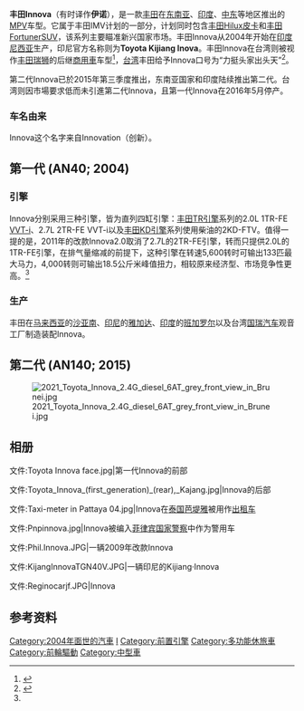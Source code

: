 {{noteTA
|1=zh-tw:小卡車;zh-cn:皮卡;zh-hk:農夫車;
|2=zh-tw:引擎室;zh-cn:发动机舱;
|3=zh-tw:引擎;zh-cn:发动机;
}}

{{Infobox automobile
| image          = 2017 Toyota Kijang Innova 2.0 G wagon (TGN140R; 01-19-2019), South Tangerang.jpg
| name           = 丰田Innova
| aka            = 
| manufacturer   = [[丰田|丰田]]
| parent_company = 
| assembly       = {{flag|馬來西亞}}[[沙亚南|沙亚南]]<br/>{{flag|印尼}}[[雅加达|雅加达]]<br/>{{flag|印度}}[[班加罗尔|班加罗尔]]<br/>{{ROC-TW}}[[觀音區|观音乡]]
| production     = 2004年－至今<br>2004年－2016年（台灣）
| predecessor    = 
| class          = [[紧凑型MPV|紧凑型MPV]]
| layout         = FR
| platform       = IMV/N系列
| body_style     = 5门
| related        = [[丰田Hilux|丰田Hilux]]<br/>[[丰田Fortuner|丰田Fortuner]]<br/>[[丰田Kijang|丰田Kijang]]
| similar        = 
| designer       = 
}}
'''丰田Innova'''（有时译作'''伊诺'''），是一款[[丰田|丰田]]在[[东南亚|东南亚]]、[[印度|印度]]、[[中东|中东]]等地区推出的[[MPV|MPV]]车型。它属于丰田IMV计划的一部分，计划同时包含[[丰田Hilux|丰田Hilux]][[皮卡|皮卡]]和[[丰田Fortuner|丰田Fortuner]][[SUV|SUV]]，该系列主要瞄准新兴国家市场。丰田Innova从2004年开始在[[印度尼西亚|印度尼西亚]]生产，印尼官方名称则为'''Toyota Kijiang Inova'''。丰田Innova在台湾则被视作[[丰田瑞狮|丰田瑞狮]]的后继[[商用車|商用車]]车型<ref name=":0">{{Cite web|url = http://news.u-car.com.tw/15155.html|title = MPV又现新风貌 试驾丰田新一代Innova2.7|accessdate = 2015-07-13|author = |date = |publisher = |quote = 因此，如何顺利承接瑞狮已纵横多年的商用车市场，便成为Innova推出的重要任务。|archive-date = 2016-11-11|archive-url = https://web.archive.org/web/20161111092445/http://news.u-car.com.tw/15155.html|dead-url = no}}</ref>，[[台湾|台湾]]丰田给予Innova口号为“力挺头家出头天”<ref>{{Cite web|url = http://www.toyota.com.tw/showroom_INNOVA/color.aspx|title = TOYOTA INNOVA|accessdate = 2015-07-13|author = |date = |publisher = |quote = {{lang|zh-tw|力挺頭家出頭天}}|archive-date = 2016-10-18|archive-url = https://web.archive.org/web/20161018150406/http://www.toyota.com.tw/showroom_INNOVA/color.aspx|dead-url = no}}</ref>。

第二代Innova已於2015年第三季度推出，东南亚国家和印度陆续推出第二代。台湾则因市場要求低而未引進第二代Innova，且第一代Innova在2016年5月停产。

=== 车名由来 ===
Innova这个名字来自Innovation（创新）。

==第一代 (AN40; 2004)==
{{Infobox automobile
| image          = Toyota Innova (first generation) (front), Kajang.jpg
| name           = 第一代（AN40；2004年）
| aka            = 
| manufacturer   = [[丰田|丰田]]
| parent_company = 
| assembly       = {{flag|馬來西亞}}[[沙亚南|沙亚南]]<br/>{{flag|印尼}}[[雅加达|雅加达]]<br/>{{flag|印度}}[[班加罗尔|班加罗尔]]<br/>{{ROC-TW}}[[觀音區|观音乡]]
| production     = 2004年－2016年 
| predecessor    = 
| successor      = Innova 2
| class          = [[紧凑型MPV|紧凑型MPV]]
| layout         = FR
| platform       = IMV/N系列
| body_style     = 5门
| engine         = 2.0L [[丰田TR引擎|1TR-FE]] [[VVT-i|VVT-i]] 直四<br/>2.7L [[丰田TR引擎|2TR-FE]] VVT-i 直四<br/>2.5L [[丰田KD引擎|2KD-FTV]] 柴油 直四
| transmission   = 5速[[手动变速器|MT]]/4速[[自动变速器|AT]]
| wheelbase      = 2,750mm
| length         = 4,555mm
| width          = 1,770mm
| height         = 1,745mm
| weight         = 1,665千克/3,671磅
| ftrack         = 前輪距
| rtrack         = 後輪距
| fuel_economy   = 燃油經濟性
| fuel_capacity  = 燃料容量
| related        = [[丰田Hilux|丰田Hilux]]<br/>[[丰田Fortuner|丰田Fortuner]]<br/>[[丰田Kijang|丰田Kijang]]
| similar        = 
| designer       = 
}}

=== 引擎 ===
Innova分别采用三种引擎，皆为直列四缸引擎：[[丰田TR引擎|丰田TR引擎]]系列的2.0L 1TR-FE [[VVT-i|VVT-i]]、2.7L 2TR-FE VVT-i以及[[丰田KD引擎|丰田KD引擎]]系列使用柴油的2KD-FTV。值得一提的是，2011年的改款Innova2.0取消了2.7L的2TR-FE引擎，转而只提供2.0L的1TR-FE引擎，在排气量缩减的前提下，这种引擎在转速5,600转时可输出133匹最大马力，4,000转则可输出18.5公斤米峰值扭力，相较原来经济型、市场竞争性更高。<ref name=":0" />

=== 生产 ===
丰田在[[马来西亚|马来西亚]]的[[莎阿南|沙亚南]]、[[印度尼西亚|印尼]]的[[雅加达|雅加达]]、[[印度|印度]]的[[班加罗尔|班加罗尔]]以及台湾[[国瑞汽车|国瑞汽车]]观音工厂制造装配Innova。

== {{anchor|AN140}} 第二代 (AN140; 2015) ==
{{Infobox automobile
| name = 第二代 (AN140)
| image = 2017 Toyota Kijang Innova 2.0 G wagon (TGN140R; 01-19-2019), South Tangerang.jpg
| caption = 2017 Toyota Kijang Innova 2.0 G (TGN140; 改款前, 印尼)
| production = 2015年11月至今<ref>{{cite news |url=https://otomotif.kompas.com/read/2015/11/24/094100915/Satu.Unit.All-New.Innova.Lahir.Tiap.90.detik. |title=Satu Unit All-New Innova Lahir Tiap 90 detik |location=Indonesia |work=Kompas.com |date=2015-11-24 |access-date=2018-12-18 |archive-date=2021-01-11 |archive-url=https://web.archive.org/web/20210111044316/https://otomotif.kompas.com/read/2015/11/24/094100915/Satu.Unit.All-New.Innova.Lahir.Tiap.90.detik. |dead-url=no }}</ref>
| aka = 
| assembly = {{unbulleted list
  | {{flag|印度}}：Bidadi（Toyota Kirloskar Motor）
  | {{flag|印尼}}：卡拉旺（印尼豐田汽車）
  | {{flag|馬來西亞}}：[[莎阿南|莎阿南]]（UMW Toyota Motor）
  | {{flag|菲律賓}}：Santa Rosa, Laguna（菲律賓豐田汽車）
  | {{flag|越南}}：[[永福省|永福省]]（越南豐田）
  }}
| designer = Hiroki Nakajima（2013）
| related = {{unbulleted list
  | 豐田Fortuner
  | [[豐田Hilux|豐田Hilux]]
  }}
| engine = {{unbulleted list
  | 2.0 L ''1TR-FE'' I4 （汽油）
  | 2.7 L ''2TR-FE'' I4 （汽油）
  | 2.4 L ''2GD-FTV'' I4-T （柴油）
  | 2.8 L ''1GD-FTV'' I4-T （柴油）
  }}
| powerout = {{unbulleted list
  | {{convert|102|kW|hp PS|abbr=on|0}} （2.0 L）
  | {{convert|109.5|kW|hp PS|abbr=on|0}} （2.4 L）
  | {{convert|120.5|kW|hp PS|abbr=on|0}} （2.7 L）
  | {{convert|128|–|130|kW|hp PS|abbr=on|0}} （2.8 L）
  }}
| transmission = {{unbulleted list
  | 5速 ''R151'' 手排
  | 6速 ''RC60'' 手排
  | 5速 ''A750F'' 自排
  | 6速 ''AC60'' 自排
  }}
| wheelbase = {{convert|2750|mm|in|1|abbr=on}}
| length = {{convert|4735|mm|in|1|abbr=on}}
| width = {{convert|1830|mm|in|1|abbr=on}}
| height = {{convert|1795|mm|in|1|abbr=on}}
| weight = {{convert|1700|–|1930|kg|lb|1|abbr=on}}
| sp = uk
}}

[[File:2021_Toyota_Innova_2.4G_diesel_6AT_grey_front_view_in_Brunei.jpg|thumb]]

== 相册 ==
<gallery>
文件:Toyota Innova face.jpg|第一代Innova的前部

文件:Toyota_Innova_(first_generation)_(rear),_Kajang.jpg|Innova的后部

文件:Taxi-meter in Pattaya 04.jpg|Innova在[[泰国|泰国]][[芭堤雅|芭堤雅]]被用作[[出租车|出租车]]

文件:Pnpinnova.jpg|Innova被编入[[菲律宾国家警察|菲律宾国家警察]]中作为警用车

文件:Phil.Innova.JPG|一辆2009年改款Innova

文件:KijangInnovaTGN40V.JPG|一辆印尼的Kijiang·Innova

文件:Reginocarjf.JPG|Innova
</gallery>

== 参考资料 ==
<references />


[[Category:2004年面世的汽車|Category:2004年面世的汽車]]
[[Category:豐田車款|I]]
[[Category:前置引擎|Category:前置引擎]]
[[Category:多功能休旅車|Category:多功能休旅車]]
[[Category:前輪驅動|Category:前輪驅動]]
[[Category:中型車|Category:中型車]]